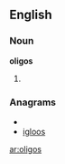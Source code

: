 ==English==

===Noun===
'''oligos'''

# {{plural of|oligo}}

===Anagrams===
* {{alphagram|giloos}}
* [[igloos#English|igloos]]

[[ar:oligos]]